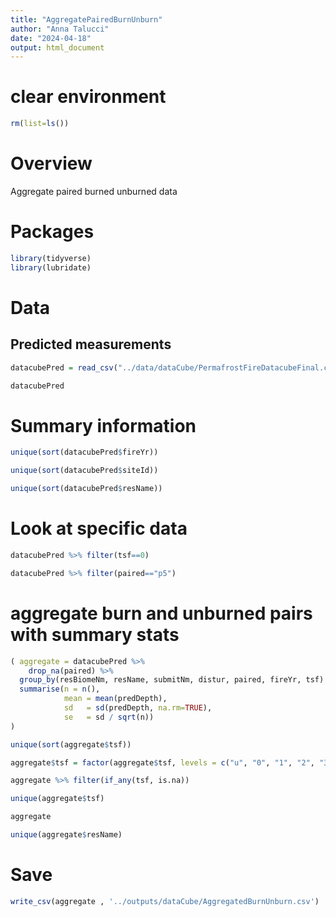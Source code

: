 ```yaml
---
title: "AggregatePairedBurnUnburn"
author: "Anna Talucci"
date: "2024-04-18"
output: html_document
---
```


# clear environment
```r
rm(list=ls())
```

# Overview
Aggregate paired burned unburned data


# Packages

```r
library(tidyverse)
library(lubridate)
```


# Data

## Predicted measurements
```r
datacubePred = read_csv("../data/dataCube/PermafrostFireDatacubeFinal.csv")
```

```r
datacubePred
```
# Summary information

```r
unique(sort(datacubePred$fireYr))
```
```r
unique(sort(datacubePred$siteId))
```

```r
unique(sort(datacubePred$resName))
```

# Look at specific data
```r
datacubePred %>% filter(tsf==0)
```

```r
datacubePred %>% filter(paired=="p5")
```

# aggregate burn and unburned pairs with summary stats

```r
( aggregate = datacubePred %>% 
    drop_na(paired) %>%
  group_by(resBiomeNm, resName, submitNm, distur, paired, fireYr, tsf) %>%
  summarise(n = n(),
            mean = mean(predDepth),
            sd   = sd(predDepth, na.rm=TRUE),
            se   = sd / sqrt(n))
)
```

```r
unique(sort(aggregate$tsf))
```

```r
aggregate$tsf = factor(aggregate$tsf, levels = c("u", "0", "1", "2", "3", "4", "5", "6", "7", "8", "9", "10", "11", "12", "13", "14", "15", "16", "17","19", "20", "21", "29", "30", "31", "32",  "33", "35", "36", "39", "40", "41", "45", "46", "47", "48", "49", "50", "52", "114"))
```


```r
aggregate %>% filter(if_any(tsf, is.na))
```

```r
unique(aggregate$tsf)
```



```r
aggregate 
```

```r
unique(aggregate$resName)
```



# Save 
```r
write_csv(aggregate , '../outputs/dataCube/AggregatedBurnUnburn.csv')
```
